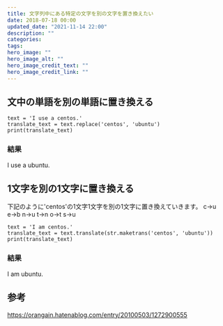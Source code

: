 ```yaml
---
title: 文字列中にある特定の文字を別の文字を置き換えたい
date: 2018-07-18 00:00
updated_date: "2021-11-14 22:00"
description: ""
categories:
tags:
hero_image: ""
hero_image_alt: ""
hero_image_credit_text: ""
hero_image_credit_link: ""
---
```

## 文中の単語を別の単語に置き換える

```
text = 'I use a centos.'
translate_text = text.replace('centos', 'ubuntu')
print(translate_text)
```

### 結果
I use a ubuntu.

## 1文字を別の1文字に置き換える

下記のように'centos'の1文字1文字を別の1文字に置き換えていきます。
c→u
e→b
n→u
t→n
o→t
s→u

```
text = 'I am centos.'
translate_text = text.translate(str.maketrans('centos', 'ubuntu'))
print(translate_text)
```

### 結果
I am ubuntu.

## 参考
https://orangain.hatenablog.com/entry/20100503/1272900555